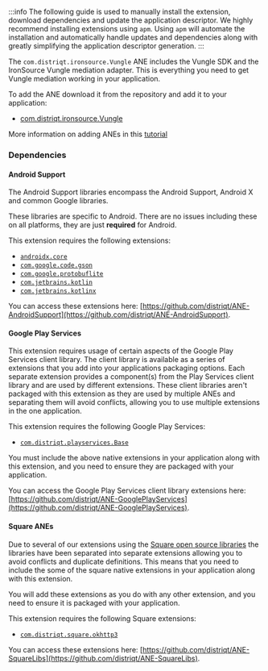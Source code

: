
:::info
The following guide is used to manually install the extension, download dependencies and update the application descriptor. We highly recommend installing extensions using `apm`. Using `apm` will automate the installation and automatically handle updates and dependencies along with greatly simplifying the application descriptor generation.
:::


The `com.distriqt.ironsource.Vungle` ANE includes the Vungle SDK and the IronSource Vungle mediation adapter. This is everything you need to get Vungle mediation working in your application.

To add the ANE download it from the repository and add it to your application:

- [com.distriqt.ironsource.Vungle](https://github.com/distriqt/ANE-IronSource/raw/master/lib/vungle/com.distriqt.ironsource.Vungle.ane)


More information on adding ANEs in this [tutorial](/docs/tutorials/getting-started)


### Dependencies


#### Android Support

The Android Support libraries encompass the Android Support, Android X and common Google libraries.

These libraries are specific to Android. There are no issues including these on all platforms, they are just **required** for Android.

This extension requires the following extensions:

- [`androidx.core`](https://github.com/distriqt/ANE-AndroidSupport/raw/master/lib/androidx.core.ane)
- [`com.google.code.gson`](https://github.com/distriqt/ANE-AndroidSupport/raw/master/lib/com.google.code.gson.ane)
- [`com.google.protobuflite`](https://github.com/distriqt/ANE-AndroidSupport/raw/master/lib/com.google.protobuflite.ane)
- [`com.jetbrains.kotlin`](https://github.com/distriqt/ANE-AndroidSupport/raw/master/lib/com.jetbrains.kotlin.ane)
- [`com.jetbrains.kotlinx`](https://github.com/distriqt/ANE-AndroidSupport/raw/master/lib/com.jetbrains.kotlinx.ane)

You can access these extensions here: [https://github.com/distriqt/ANE-AndroidSupport](https://github.com/distriqt/ANE-AndroidSupport).


#### Google Play Services

This extension requires usage of certain aspects of the Google Play Services client library.
The client library is available as a series of extensions that you add into your applications packaging options.
Each separate extension provides a component(s) from the Play Services client library and are used by different extensions.
These client libraries aren't packaged with this extension as they are used by multiple ANEs and separating them
will avoid conflicts, allowing you to use multiple extensions in the one application.

This extension requires the following Google Play Services:

- [`com.distriqt.playservices.Base`](https://github.com/distriqt/ANE-GooglePlayServices/raw/master/lib/com.distriqt.playservices.Base.ane)

You must include the above native extensions in your application along with this extension,
and you need to ensure they are packaged with your application.

You can access the Google Play Services client library extensions here:
[https://github.com/distriqt/ANE-GooglePlayServices](https://github.com/distriqt/ANE-GooglePlayServices).



#### Square ANEs

Due to several of our extensions using the [Square open source libraries](http://square.github.io) the libraries have been separated into separate extensions allowing you to avoid conflicts and duplicate definitions. This means that you need to include the some of the square native extensions in your application along with this extension. 

You will add these extensions as you do with any other extension, and you need to ensure it is packaged with your application. 

This extension requires the following Square extensions:

- [`com.distriqt.square.okhttp3`](https://github.com/distriqt/ANE-SquareLibs/raw/master/lib/com.distriqt.square.okhttp3.ane)

You can access these extensions here: [https://github.com/distriqt/ANE-SquareLibs](https://github.com/distriqt/ANE-SquareLibs).

